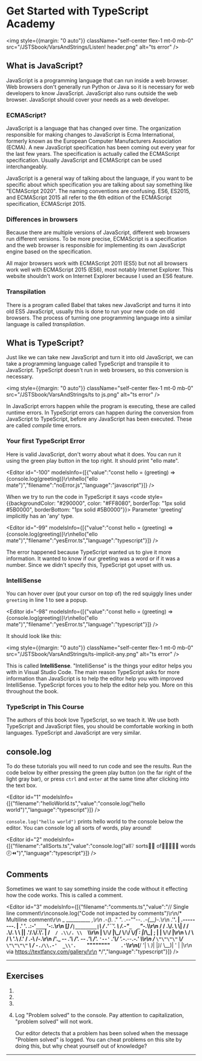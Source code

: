 
<HomeLink />

# Get Started with TypeScript Academy

<img
style={{margin: "0 auto"}}
  className="self-center flex-1 mt-0 mb-0"
  src="/JSTSbook/VarsAndStrings/Listen! header.png"
  alt="ts error"
/>

## What is JavaScript?

JavaScript is a programming language that can run inside a web browser. 
Web browsers don't generally run Python or Java so it is necessary for web developers to know JavaScript. 
JavaScript also runs outside the web browser. JavaScript should cover your needs as a web developer. 

### ECMAScript?

JavaScript is a language that has changed over time. The organization responsible for making changes to JavaScript is 
Ecma International, formerly known as the European Computer Manufacturers Association (ECMA). 
A new JavaScript specification has been coming out every year for the last few years. The specification 
is actually called the ECMAScript specification. Usually JavaScript and ECMAScript can be used interchangeably.

JavaScript is a general way of talking about the language, if you want to be specific about which specification
you are talking about say something like "ECMAScript 2020". The naming conventions are confusing. 
ES6, ES2015, and ECMAScript 2015 all refer to the 6th edition of the ECMAScript
specification, ECMAScript 2015.

### Differences in browsers

Because there are multiple versions of JavaScript, different web browsers run different versions. To be more precise, 
ECMAScript is a specification and the web browser is responsible for implementing its own JavaScript engine based on 
the specification.

All major browsers work with ECMAScript 2011 (ES5) but not all browsers work well with ECMAScript 2015 (ES6), most 
notably Internet Explorer. This website shouldn't work on Internet Explorer because I used an ES6 feature.

### Transpilation

There is a program called Babel that takes new JavaScript and turns it into old ES5 JavaScript, usually this is done 
to run your new code on old browsers.
The process of turning one programming language into a similar language is called *transpilation*.

## What is TypeScript?

Just like we can take new JavaScript and turn it into old JavaScript, we can take a programming language called 
TypeScript and transpile it to JavaScript. TypeScript doesn't run in web browsers, so this conversion is necessary.

<img
style={{margin: "0 auto"}}
          className="self-center flex-1 mt-0 mb-0"
          src="/JSTSbook/VarsAndStrings/ts to js.png"
          alt="ts error"
        />

In JavaScript errors happen while the program is executing, these are called runtime errors. 
In TypeScript errors can happen during the conversion from 
JavaScript to TypeScript, before any JavaScript has been executed. These are called *compile* time errors.

### Your first TypeScript Error

Here is valid JavaScript, don't worry about what it does. 
You can run it using the green play button in the top right. It should print "ello mate".

<Editor
  id="-100"
  modelsInfo={[{"value":"const hello = (greeting) => {console.log(greeting)}\r\nhello(\"ello mate\")","filename":"noError.js","language":"javascript"}]}
/>



When we try to run the code in TypeScript it says <code style={{backgroundColor: "#290000", color: "#FF8080", borderTop: "1px solid #5B0000", borderBottom: "1px solid #5B0000"}}>
Parameter 'greeting' implicitly has an 'any' type.</code>

<TSNoteWrapper>

<Editor
  id="-99"
  modelsInfo={[{"value":"const hello = (greeting) => {console.log(greeting)}\r\nhello(\"ello mate\")","filename":"yesError.ts","language":"typescript"}]}
/>

</TSNoteWrapper>


The error happened because TypeScript wanted us to give it more information. It wanted to know if our greeting was 
a word or if it was a number. Since we didn't specify this, TypeScript got upset with us.

### IntelliSense


You can hover over (put your cursor on top of) the red squiggly lines under 
`greeting` in line 1 to see a popup.

<Editor
  id="-98"
  modelsInfo={[{"value":"const hello = (greeting) => {console.log(greeting)}\r\nhello(\"ello mate\")","filename":"yesError.ts","language":"typescript"}]}
/>

It should look like this:

<img
style={{margin: "0 auto"}}
          className="self-center flex-1 mt-0 mb-0"
          src="/JSTSbook/VarsAndStrings/ts-implicit-any.png"
          alt="ts error"
        />

This is called **IntelliSense**. "IntelliSense" is the things your editor helps you with in 
Visual Studio Code. The main reason 
TypeScript asks for more information than JavaScript is to help the editor help you with improved IntelliSense. 
TypeScript forces you to help the editor help you.
More on this throughout the book.

### TypeScript in This Course

The authors of this book love TypeScript, so we teach it. We use both 
TypeScript and JavaScript files, you should be comfortable working in both languages. TypeScript and JavaScript are very similar.

## console.log

To do these tutorials you will need to run code and see the results. Run the code below by either pressing the green play button (on the far right of the light gray bar),
or press `ctrl` and `enter` at the same time after clicking into the text box.

<Editor
  id="1"
  modelsInfo={[{"filename":"helloWorld.ts","value":"console.log(\"hello world\")","language":"typescript"}]}
/>

`console.log("hello world")` prints hello world to the console below the editor. You can console log all sorts of words, play around!

<Editor
  id="2"
  modelsInfo={[{"filename":"allSorts.ts","value":"console.log(\"all❔ sorts😤🚠 of👥👳🏿🈲💪 words🕖⏪\")","language":"typescript"}]}
/>

## Comments

Sometimes we want to say something inside the code without it effecting how the code works. This is called a comment. 

<Editor
  id="3"
  modelsInfo={[{"filename":"comments.ts","value":"// Single line comment\r\nconsole.log(\"Code not impacted by comments\")\r\n/* Multiline comment\r\n         _          __________                              _,\r\n     _.-(_)._     .\"          \".      .--\"\"--.          _.-{__}-._\r\n   .'________'.   | .--------. |    .'        '.      .:-'`____`'-:.\r\n  [____________] /` |________| `\\  /   .'``'.   \\    /_.-\"`_  _`\"-._\\\r\n  /  / .\\/. \\  \\|  / / .\\/. \\ \\  ||  .'/.\\/.\\'.  |  /`   / .\\/. \\   `\\\r\n  |  \\__/\\__/  |\\_/  \\__/\\__/  \\_/|  : |_/\\_| ;  |  |    \\__/\\__/    |\r\n  \\            /  \\            /   \\ '.\\    /.' / .-\\                /-.\r\n  /'._  --  _.'\\  /'._  --  _.'\\   /'. `'--'` .'\\/   '._-.__--__.-_.'   \\\r\n /_   `\"\"\"\"`   _\\/_   `\"\"\"\"`   _\\ /_  `-./\\.-'  _\\'.    `\"\"\"\"\"\"\"\"`    .'`\\\r\n(__/    '|    \\ _)_|           |_)_/            \\__)|        '       |   |\r\n   via https://textfancy.com/gallery/\r\n   */","language":"typescript"}]}
/>

*** 

## Exercises

<ol>
  <li>
    <MCQ info={{"promptText":"Which programming languages run in all major browsers?","solutionText":"JavaScript is the only language that the browser runs. Other languages \nhave to translate into JavaScript (or something called WebAssembly) before they can run in the browser.","answersText":["JavaScript and TypeScript","JavaScript and Java","JavaScript","JavaScript and Python"],"correctIndex":2}}/>
  </li>
  <li>
    <MCQ info={{"promptText":"You wrote a website using ECMAScript 2015 (ES6) but it doesn't work on Internet Explorer. Which of the following should you do?","solutionText":"Microsoft no longer supports Internet Explorer, they are focusing on building the Edge browser and they will not fix your problem.  \nTranspiling your code to ES5 is faster and less likely to introduce bugs than rewriting the code by hand.  \nOn this website I simply tell users to not use Internet Explorer. Shame on me!","answersText":["Call Microsoft support center.","Transpile the ES6 code to ECMAScript 2009 (ES5) using Babel","Explain to users that they should not be using Internet Explorer","Rewrite all of the code using ES5"],"correctIndex":1}}/>
  </li>
  <li>
    <MCQ info={{"promptText":"Which is a good reason to use TypeScript?","solutionText":"We said earlier that TypeScript makes you write code to improve the IntelliSense. It is true that if you take a JavaScript file and convert it to a \nTypeScript file there will be new compile-time errors, but I'm not sure I would call these bugs. These are more like features of TypeScript.  \nDoing stuff because it is trendy isn't a good way to make decisions. ","answersText":["It enforces a style of code that provides developers with improved IntelliSense.","It introduces new bugs to your code.","People that write TypeScript are cool. 😎"],"correctIndex":0}}/>
  </li>
  <li>
    <p>
      Log "Problem solved" to the console. Pay attention to capitalization, "problem solved" will not work.
    </p>
    <EditorWrapper
      id="dskl"
      modelsInfo={[{"filename":"logProblemSolved.ts","value":"//This is a comment","language":"typescript","tested":true}]}
    />
    <p>
      Our editor detects that a problem has been solved when the message "Problem solved" is logged.
      You can cheat problems on this site by doing this, but why cheat yourself out of knowledge?
    </p>
  </li>
</ol>

<hr />

<License />
